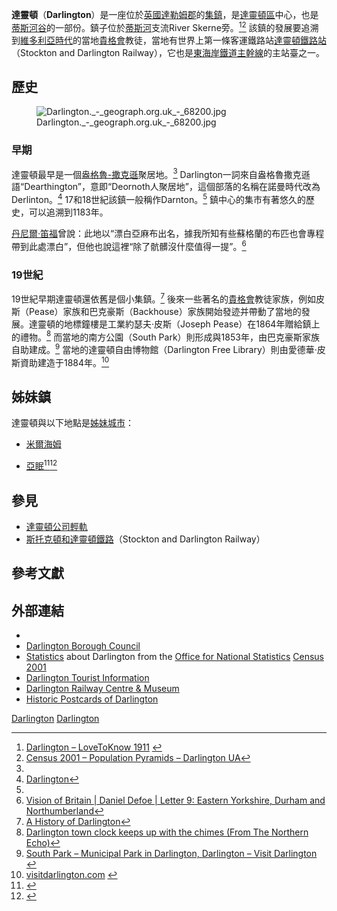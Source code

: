 {{Infobox UK place
| official_name = Darlington
| country = {{UK}}
| region = [[東北英格蘭|東北英格蘭]]
| image_skyline =
| static_image_name = Darlo town centre.JPG
| static_image_width =
| static_image_caption = 達靈頓鎮中心
| static_image_alt = <!-- for a description of the image per [[WP:ALT|WP:ALT]] -->
| static_image_2 =
| static_image_2_name =
| static_image_2_width =
| static_image_2_caption =
| static_image_2_alt = <!-- for a description of the image per [[WP:ALT|WP:ALT]] -->
<!-- STATISTICS -->
| area_total_sq_mi = <!-- square mile data as a number - will automatically provide conversion to km<sup>2</sup> -->
| area_total_km2 = <!-- sq km data as a number - will automatically provide
conversion to sq mi (if blank) -->
| area_footnotes= <!-- to cite the values used in the area fields. Use the<ref> </ref> tags -->
| population = 106,000
| population_ref =<ref>[http://www.darlington.gov.uk/dar_public/documents/Childrens%20Services/Childrens-trust/Joint_Commissioning/Section%202%20Darlington%20the%20Place.pdf 2<!-- Bot generated title -->]</ref>
<!-- a good place to check for these figures is http://neighbourhood.statistics.gov.uk/ -->
<!-- any non-numeric population values should also go here, such as "c.500" or "<500" -->
| population_density = <!-- for /sq mi ...use convert template {{Pop density mi2 to km2|(enter value) |precision=1|abbr=yes}} -->
<!-- if pop density/km<sup>2</sup> is known use {{Pop density km2 to mi2|(enter value) |precision=1|abbr=yes}} -->
<!-- note: if population is given and either area_total_sq_mi or area_total_km2 is given then population_density will be calculated -->
<!-- MAP & LOCATION -->
| os_grid_reference = NZ289147
| map_type =
| map_alt = <!-- alt text for map, for visually impaired and other readers who cannot see the image; see </nowiki>[[WP:ALT|WP:ALT]]<nowiki> -->
| longitude = -1.5526
| latitude = 54.5270
| label_position = <!-- adjust position of label by dot – defaults to right -->
| scale = <!-- optionally include a scale parameter in the coordinates link (default is city scale) -->
| post_town = DARLINGTON
| post_town1 = <!-- for places in more than one post town -->
| post_town2 = <!-- for places in more than one post town -->
| postcode_area = DL
| postcode_area1 = <!-- for places in more than one postcode area -->
| postcode_area2 = <!-- for places in more than one postcode area -->
| postcode_district = DL1, DL2, DL3
| postcode_district1 =
| postcode_district2 = <!-- for places in more than one postcode area -->
| dial_code = 01325
| dial_code1 = <!-- for places with more than one dial code-->
| dial_code2 = <!-- for places with more than one dial code-->
<!-- GOVERNANCE -->
| constituency_westminster = [[達靈頓_(英國國會選區)|達靈頓]]
| constituency_westminster1 = <!-- for places in more than one constituency. Use a link. -->
| constituency_westminster2 = <!-- for places in more than one constituency. Use a link. -->
| constituency_westminster3 = <!-- for places in more than one constituency. Use a link. -->
| civil_parish = <!-- for places within a parish. Use a link, e.g. [[Odd_Rode|Odd Rode]] -->
| civil_parish1 = <!-- for places in more than one parish. Use a link. -->
<!-- DISTANCES -->
<!-- you can use the template {{convert|(enter data)|mi|precision=0}} to help convert miles to km automatically; both are displayed -->
| london_distance_mi = 219
| london_distance_km =
| london_distance =
| london_direction =
<!-- ENGLAND-SPECIFIC -->
| shire_district =
| shire_district1 = <!-- for places in more than one -->
| shire_county =
| shire_county1 = <!-- for places in more than one -->
| unitary_england = [[達靈頓_(區)|達靈頓]]
| unitary_england1 = <!-- for places in more than one -->
| lieutenancy_england = [[達勒姆郡|達勒姆郡]]
| lieutenancy_england1 = <!-- for places in more than one -->
| london_borough = 
| other_language_name = <!-- any other alternative language name -->
| other_language = <!-- any other alternative language name -->
| language = <!-- any locally spoken languages -->
| language1 = <!-- any locally spoken languages -->
| language2 = <!-- any locally spoken languages -->
| website ={{url|http://www.darlington.gov.uk}}
| hide_services =
}}

'''達靈頓'''（'''Darlington'''）是一座位於[[英國|英國]][[達勒姆郡|達勒姆郡]]的[[集鎮|集鎮]]，是[[達靈頓區|達靈頓區]]中心，也是[[蒂斯河谷|蒂斯河谷]]的一部份。鎮子位於[[蒂斯河|蒂斯河]]支流River Skerne旁。<ref>[http://www.1911encyclopedia.com/Darlington Darlington – LoveToKnow 1911] {{webarchive|url=https://web.archive.org/web/20110608063811/http://www.1911encyclopedia.com/Darlington |date=2011-06-08 }}</ref><ref>[http://www.statistics.gov.uk/census2001/pyramids/pages/00EH.asp Census 2001 – Population Pyramids – Darlington UA]</ref> 該鎮的發展要追溯到[[維多利亞時代|維多利亞時代]]的當地[[貴格會|貴格會]]教徒，當地有世界上第一條客運鐵路站[[斯托克頓和達靈頓鐵路|達靈頓鐵路站]]（Stockton and Darlington Railway），它也是[[東海岸鐵道主幹線|東海岸鐵道主幹線]]的主站臺之一。

==歷史==
[[File:Darlington._-_geograph.org.uk_-_68200.jpg|thumb]]

===早期===
達靈頓最早是一個[[盎格魯-撒克遜|盎格魯-撒克遜]]聚居地。<ref name=autogenerated2 /> Darlington一詞來自盎格魯撒克遜語“Dearthington”，意即“Deornoth人聚居地”，這個部落的名稱在諾曼時代改為Derlinton。<ref name=autogenerated2>[http://www.englandsnortheast.co.uk/DarlingtonTees.html Darlington<!-- Bot generated title -->]</ref> 17和18世紀該鎮一般稱作Darnton。<ref name=autogenerated2 /> 鎮中心的集市有著悠久的歷史，可以追溯到1183年。

[[丹尼爾·笛福|丹尼爾·笛福]]曾說：此地以“漂白亞麻布出名，據我所知有些蘇格蘭的布匹也會專程帶到此處漂白”，但他也說這裡“除了骯髒沒什麼值得一提”。<ref>[http://www.visionofbritain.org.uk/text/chap_page.jsp?t_id=Defoe&c_id=33 Vision of Britain | Daniel Defoe | Letter 9: Eastern Yorkshire, Durham and Northumberland<!-- Bot generated title -->]</ref>

===19世紀===
19世紀早期達靈頓還依舊是個小集鎮。<ref>[http://www.localhistories.org/darlington.html A History of Darlington<!-- Bot generated title -->]</ref> 後來一些著名的[[貴格會|貴格會]]教徒家族，例如皮斯（Pease）家族和巴克豪斯（Backhouse）家族開始發迹并帶動了當地的發展。達靈頓的地標鐘樓是工業約瑟夫·皮斯（Joseph Pease）在1864年贈給鎮上的禮物。<ref>[http://www.thenorthernecho.co.uk/news/8958754.Town_clock_keeps_up_with_the_chimes/ Darlington town clock keeps up with the chimes (From The Northern Echo)<!-- Bot generated title -->]</ref> 而當地的南方公園（South Park）則形成與1853年，由巴克豪斯家族自助建成。<ref>[http://www.visitdarlington.com/site/heritage/south-park-p70291 South Park – Municipal Park in Darlington, Darlington – Visit Darlington<!-- Bot generated title -->] {{webarchive|url=https://web.archive.org/web/20110720091159/http://www.visitdarlington.com/site/heritage/south-park-p70291 |date=2011-07-20 }}</ref> 當地的達靈頓自由博物館（Darlington Free Library）則由愛德華·皮斯資助建造于1884年。<ref>[http://www.visitdarlington.com/downloads/Heritage%20Trail%20Guide.pdf visitdarlington.com<!-- Bot generated title -->] {{webarchive|url=https://web.archive.org/web/20110717221910/http://www.visitdarlington.com/downloads/Heritage%20Trail%20Guide.pdf |date=2011-07-17 }}</ref>

== 姊妹鎮 ==

達靈頓與以下地點是[[姊妹城市|姊妹城市]]：

* {{flag|Germany}}[[米爾海姆|米爾海姆]]
* {{flag|France}}[[亞眠|亞眠]]<ref name="Archant twinning 3">{{cite web|url=http://www.completefrance.com/language-culture/twin-towns|archiveurl=https://web.archive.org/web/20130705094933/http://www.completefrance.com/language-culture/twin-towns|title=British towns twinned with French towns ''[via WaybackMachine.com]''|accessdate=20 July 2013|archivedate=2013-07-05|work=Archant Community Media Ltd|deadurl=yes}}</ref><ref>{{cite web|url=http://www.darlington.gov.uk/Democracy/Welcome+to+Darlington/Twin+Towns.htm|title=Darlington's Twin Towns|work=Darlington Borough Council|accessdate=2013-11-13|archive-date=2004-12-14|archive-url=https://web.archive.org/web/20041214083824/http://www.darlington.gov.uk/Democracy/Welcome+to+Darlington/Twin+Towns.htm|dead-url=no}}</ref>

== 參見 ==

* [[達靈頓公司輕軌|達靈頓公司輕軌]]
* [[斯托克頓和達靈頓鐵路|斯托克頓和達靈頓鐵路]]（Stockton and Darlington Railway）

==參考文獻==
{{reflist|2}}

==外部連結==
* {{Commons category-inline|Darlington}}
* [http://www.darlington.gov.uk Darlington Borough Council] {{Wayback|url=http://www.darlington.gov.uk/ |date=20021130091335 }}
* [http://neighbourhood.statistics.gov.uk/dissemination/LeadPage.do?pageId=1004&b=276816&c=Darlington&d=13&e=16&i=1001x1003x1004x1011&enc=1 Statistics] about Darlington from the [[Office_for_National_Statistics|Office for National Statistics]] [[United_Kingdom_Census_2001|Census 2001]]
* [https://web.archive.org/web/20060820155600/http://www.visitdarlington.com/ Darlington Tourist Information]
* [http://www.drcm.org.uk Darlington Railway Centre & Museum]
* [http://www.pbase.com/csdesign/darlington_postcards Historic Postcards of Darlington]

{{Authority control}}
[[Category:英格蘭鐵路城鎮|Darlington]]
[[Category:達勒姆郡城鎮|Darlington]]